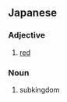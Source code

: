 ==Japanese==

===Adjective===
{{ja-adj|infl=い}}

# {{ja-def|赤い}} [[red]]

===Noun===
{{ja-noun}}

# {{ja-def|亜界}} subkingdom